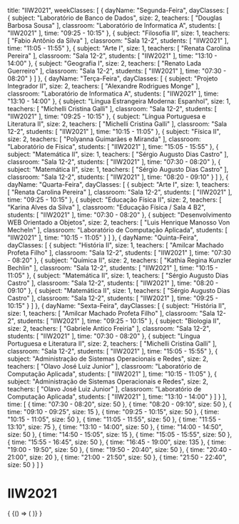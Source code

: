   title: "IIW2021",
  weekClasses: [
    {
      dayName: "Segunda-Feira",
      dayClasses: [
        {
          subject: "Laboratório de Banco de Dados",
          size: 2,
          teachers: [
            "Douglas Barbosa Sousa"
          ],
          classroom: "Laboratório de Informatica A",
          students: [
            "IIW2021"
          ],
          time: "09:25 - 10:15"
        },
        {
          subject: "Filosofia II",
          size: 1,
          teachers: [
            "Fabio Antônio da Silva"
          ],
          classroom: "Sala 12-2",
          students: [
            "IIW2021"
          ],
          time: "11:05 - 11:55"
        },
        {
          subject: "Arte I",
          size: 1,
          teachers: [
            "Renata Carolina Pereira"
          ],
          classroom: "Sala 12-2",
          students: [
            "IIW2021"
          ],
          time: "13:10 - 14:00"
        },
        {
          subject: "Geografia I",
          size: 2,
          teachers: [
            "Renato Lada Guerreiro"
          ],
          classroom: "Sala 12-2",
          students: [
            "IIW2021"
          ],
          time: "07:30 - 08:20"
        }
      ]
    },
    {
      dayName: "Terça-Feira",
      dayClasses: [
        {
          subject: "Projeto Integrador II",
          size: 2,
          teachers: [
            "Alexandre Rodrigues Monge"
          ],
          classroom: "Laboratório de Informatica A",
          students: [
            "IIW2021"
          ],
          time: "13:10 - 14:00"
        },
        {
          subject: "Língua Estrangeira Moderna: Espanhol",
          size: 1,
          teachers: [
            "Michelli Cristina Galli"
          ],
          classroom: "Sala 12-2",
          students: [
            "IIW2021"
          ],
          time: "09:25 - 10:15"
        },
        {
          subject: "Língua Portuguesa e Literatura II",
          size: 2,
          teachers: [
            "Michelli Cristina Galli"
          ],
          classroom: "Sala 12-2",
          students: [
            "IIW2021"
          ],
          time: "10:15 - 11:05"
        },
        {
          subject: "Física II",
          size: 2,
          teachers: [
            "Polyanna Guimarães e Miranda"
          ],
          classroom: "Laboratório de Física",
          students: [
            "IIW2021"
          ],
          time: "15:05 - 15:55"
        },
        {
          subject: "Matemática II",
          size: 1,
          teachers: [
            "Sérgio Augusto Dias Castro"
          ],
          classroom: "Sala 12-2",
          students: [
            "IIW2021"
          ],
          time: "07:30 - 08:20"
        },
        {
          subject: "Matemática II",
          size: 1,
          teachers: [
            "Sérgio Augusto Dias Castro"
          ],
          classroom: "Sala 12-2",
          students: [
            "IIW2021"
          ],
          time: "08:20 - 09:10"
        }
      ]
    },
    {
      dayName: "Quarta-Feira",
      dayClasses: [
        {
          subject: "Arte I",
          size: 1,
          teachers: [
            "Renata Carolina Pereira"
          ],
          classroom: "Sala 12-2",
          students: [
            "IIW2021"
          ],
          time: "09:25 - 10:15"
        },
        {
          subject: "Educação Física II",
          size: 2,
          teachers: [
            "Karina Alves da Silva"
          ],
          classroom: "Educação Física / Sala 4 B2",
          students: [
            "IIW2021"
          ],
          time: "07:30 - 08:20"
        },
        {
          subject: "Desenvolvimento WEB Orientado a Objetos",
          size: 2,
          teachers: [
            "Luis Henrique Manosso Von Mecheln"
          ],
          classroom: "Laboratório de Computação Aplicada",
          students: [
            "IIW2021"
          ],
          time: "10:15 - 11:05"
        }
      ]
    },
    {
      dayName: "Quinta-Feira",
      dayClasses: [
        {
          subject: "História II",
          size: 1,
          teachers: [
            "Amilcar Machado Profeta Filho"
          ],
          classroom: "Sala 12-2",
          students: [
            "IIW2021"
          ],
          time: "07:30 - 08:20"
        },
        {
          subject: "Química II",
          size: 2,
          teachers: [
            "Kathia Regina Kunzler Bechlin"
          ],
          classroom: "Sala 12-2",
          students: [
            "IIW2021"
          ],
          time: "10:15 - 11:05"
        },
        {
          subject: "Matemática II",
          size: 1,
          teachers: [
            "Sérgio Augusto Dias Castro"
          ],
          classroom: "Sala 12-2",
          students: [
            "IIW2021"
          ],
          time: "08:20 - 09:10"
        },
        {
          subject: "Matemática II",
          size: 1,
          teachers: [
            "Sérgio Augusto Dias Castro"
          ],
          classroom: "Sala 12-2",
          students: [
            "IIW2021"
          ],
          time: "09:25 - 10:15"
        }
      ]
    },
    {
      dayName: "Sexta-Feira",
      dayClasses: [
        {
          subject: "História II",
          size: 1,
          teachers: [
            "Amilcar Machado Profeta Filho"
          ],
          classroom: "Sala 12-2",
          students: [
            "IIW2021"
          ],
          time: "09:25 - 10:15"
        },
        {
          subject: "Biologia II",
          size: 2,
          teachers: [
            "Gabriele Antico Freiria"
          ],
          classroom: "Sala 12-2",
          students: [
            "IIW2021"
          ],
          time: "07:30 - 08:20"
        },
        {
          subject: "Língua Portuguesa e Literatura II",
          size: 2,
          teachers: [
            "Michelli Cristina Galli"
          ],
          classroom: "Sala 12-2",
          students: [
            "IIW2021"
          ],
          time: "15:05 - 15:55"
        },
        {
          subject: "Administração de Sistemas Operacionais e Redes",
          size: 2,
          teachers: [
            "Olavo José Luiz Junior"
          ],
          classroom: "Laboratório de Computação Aplicada",
          students: [
            "IIW2021"
          ],
          time: "10:15 - 11:05"
        },
        {
          subject: "Administração de Sistemas Operacionais e Redes",
          size: 2,
          teachers: [
            "Olavo José Luiz Junior"
          ],
          classroom: "Laboratório de Computação Aplicada",
          students: [
            "IIW2021"
          ],
          time: "13:10 - 14:00"
        }
      ]
    }
  ],
  time: [
    {
      time: "07:30 - 08:20",
      size: 50
    },
    {
      time: "08:20 - 09:10",
      size: 50
    },
    {
      time: "09:10 - 09:25",
      size: 15
    },
    {
      time: "09:25 - 10:15",
      size: 50
    },
    {
      time: "10:15 - 11:05",
      size: 50
    },
    {
      time: "11:05 - 11:55",
      size: 50
    },
    {
      time: "11:55 - 13:10",
      size: 75
    },
    {
      time: "13:10 - 14:00",
      size: 50
    },
    {
      time: "14:00 - 14:50",
      size: 50
    },
    {
      time: "14:50 - 15:05",
      size: 15
    },
    {
      time: "15:05 - 15:55",
      size: 50
    },
    {
      time: "15:55 - 16:45",
      size: 50
    },
    {
      time: "16:45 - 19:00",
      size: 135
    },
    {
      time: "19:00 - 19:50",
      size: 50
    },
    {
      time: "19:50 - 20:40",
      size: 50
    },
    {
      time: "20:40 - 21:00",
      size: 20
    },
    {
      time: "21:00 - 21:50",
      size: 50
    },
    {
      time: "21:50 - 22:40",
      size: 50
    }
  ]
}

# IIW2021

<div>
  {
    <BrowserOnly>
      {() => (
        <Grid
          title={data.title}
          weekClasses={data.weekClasses}
          time={data.time}
        />
      )}
    </BrowserOnly>
  }
</div>
